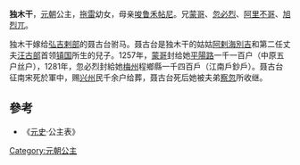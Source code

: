 {{東亞女性歷史人物
| 名稱=独木干
| 身份=[[元朝|元朝]]公主
| 畫像=
| 說明=
| 姓=孛儿只斤
| 名=独木干
| 封爵=
| 位號=
| 封號=
| 出生年=
| 逝世年=
| 諡號=
| 墳墓=
| 父親=[[元睿宗|元睿宗]]
| 母親=[[唆鲁禾帖尼|唆鲁禾帖尼]]
| 夫=聂古台
| 兄弟=[[蒙哥|蒙哥]]、[[忽必烈|忽必烈]]、[[阿里不哥|阿里不哥]]、[[旭烈兀|旭烈兀]]
|}}
'''独木干'''，[[元朝|元朝]]公主，[[拖雷|拖雷]]幼女，母亲[[唆鲁禾帖尼|唆鲁禾帖尼]]。兄[[蒙哥|蒙哥]]、[[忽必烈|忽必烈]]、[[阿里不哥|阿里不哥]]、[[旭烈兀|旭烈兀]]。

独木干嫁给[[弘吉剌部|弘吉剌部]]的聂古台驸马。聂古台是独木干的姑姑[[阿剌海別吉|阿剌海別吉]]和第二任丈夫[[汪古部|汪古部]]首领[[镇国|镇国]]所生的兒子。1257年，[[蒙哥|蒙哥]]封给她[[平陽路|平陽路]]一千一百户（中原五户丝户），1281年，忽必烈封給她[[梅州|梅州]]程鄉縣一千四百戶（江南戶鈔戶）。聂古台征南宋死於軍中，赐[[兴州|兴州]]民千余户给葬，聂古台死后她被夫弟[[察忽|察忽]]所收继。

==參考==
*《[[元史|元史]]·公主表》

[[Category:元朝公主|Category:元朝公主]]
